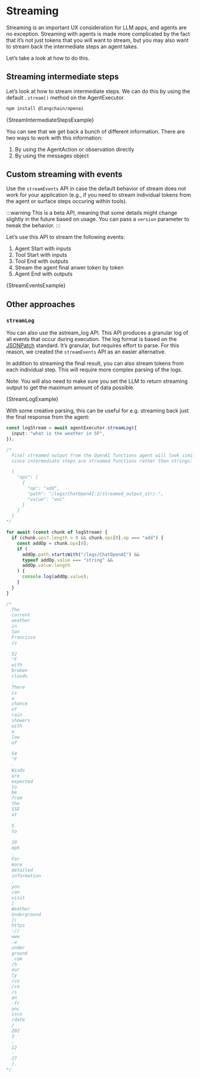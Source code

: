 
# Streaming

Streaming is an important UX consideration for LLM apps, and agents are no exception. Streaming with agents is made more complicated by the fact that it’s not just tokens that you will want to stream, but you may also want to stream back the intermediate steps an agent takes.

Let’s take a look at how to do this.

## Streaming intermediate steps

Let’s look at how to stream intermediate steps. We can do this by using the default `.stream()` method on the AgentExecutor.


<IntegrationInstallTooltip></IntegrationInstallTooltip>

```bash npm2yarn
npm install @langchain/openai
```

<CodeBlock language="typescript">{StreamIntermediateStepsExample}</CodeBlock>

You can see that we get back a bunch of different information. There are two ways to work with this information:

1. By using the AgentAction or observation directly
2. By using the messages object

## Custom streaming with events

Use the `streamEvents` API in case the default behavior of stream does not work for your application (e.g., if you need to stream individual tokens from the agent or surface steps occuring within tools).

:::warning
This is a beta API, meaning that some details might change slightly in the future based on usage. You can pass a `version` parameter to tweak the behavior.
:::

Let’s use this API to stream the following events:

1. Agent Start with inputs
2. Tool Start with inputs
3. Tool End with outputs
4. Stream the agent final anwer token by token
5. Agent End with outputs

<CodeBlock language="typescript">{StreamEventsExample}</CodeBlock>

## Other approaches

### `streamLog`

You can also use the astream_log API. This API produces a granular log of all events that occur during execution. The log format is based on the [JSONPatch](https://jsonpatch.com/) standard.
It’s granular, but requires effort to parse. For this reason, we created the `streamEvents` API as an easier alternative.

In addition to streaming the final result, you can also stream tokens from each individual step. This will require more complex parsing of the logs.

Note: You will also need to make sure you set the LLM to return streaming output to get the maximum amount of data possible.

<CodeBlock language="typescript">{StreamLogExample}</CodeBlock>

With some creative parsing, this can be useful for e.g. streaming back just the final response from the agent:

```typescript
const logStream = await agentExecutor.streamLog({
  input: "what is the weather in SF",
});

/*
  Final streamed output from the OpenAI functions agent will look similar to the below chunk
  since intermediate steps are streamed functions rather than strings:

  {
    "ops": [
      {
        "op": "add",
        "path": "/logs/ChatOpenAI:2/streamed_output_str/-",
        "value": "anc"
      }
    ]
  }
*/

for await (const chunk of logStream) {
  if (chunk.ops?.length > 0 && chunk.ops[0].op === "add") {
    const addOp = chunk.ops[0];
    if (
      addOp.path.startsWith("/logs/ChatOpenAI") &&
      typeof addOp.value === "string" &&
      addOp.value.length
    ) {
      console.log(addOp.value);
    }
  }
}

/*
  The
  current
  weather
  in
  San
  Francisco
  is
  
  52
  °F
  with
  broken
  clouds
  .
  There
  is
  a
  chance
  of
  rain
  showers
  with
  a
  low
  of
  
  54
  °F
  .
  Winds
  are
  expected
  to
  be
  from
  the
  SSE
  at
  
  5
  to
  
  10
  mph
  .
  For
  more
  detailed
  information
  ,
  you
  can
  visit
  [
  Weather
  Underground
  ](
  https
  ://
  www
  .w
  under
  ground
  .com
  /h
  our
  ly
  /us
  /ca
  /s
  an
  -fr
  anc
  isco
  /date
  /
  202
  3
  -
  12
  -
  27
  ).
*/
```
